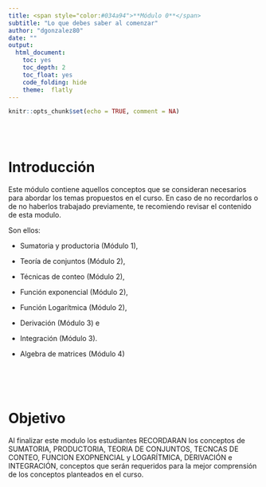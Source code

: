 ```yaml
---
title: <span style="color:#034a94">**Módulo 0**</span>
subtitle: "Lo que debes saber al comenzar"
author: "dgonzalez80"
date: ""
output:
  html_document:
    toc: yes
    toc_depth: 2
    toc_float: yes
    code_folding: hide
    theme:  flatly
---
```



```r
knitr::opts_chunk$set(echo = TRUE, comment = NA)
```

<br/><br/>


# **Introducción**

Este módulo contiene aquellos conceptos que se consideran necesarios para abordar los temas propuestos en  el curso. En caso de no recordarlos o de no  haberlos trabajado  previamente, te  recomiendo revisar el  contenido de esta modulo.

Son ellos: 

* Sumatoria y productoria (Módulo 1), 

* Teoría de conjuntos  (Módulo 2), 

* Técnicas de conteo  (Módulo 2), 

* Función exponencial (Módulo 2), 

* Función Logarítmica (Módulo 2), 

* Derivación  (Módulo 3) e 

* Integración (Módulo 3).

* Algebra de matrices (Módulo 4)

<br/><br/><br/>

# **Objetivo**

Al finalizar este modulo los estudiantes RECORDARAN los conceptos de SUMATORIA, PRODUCTORIA, TEORIA DE CONJUNTOS, TECNCAS DE CONTEO, FUNCION EXOPNENCIAL y LOGARÍTMICA, DERIVACIÓN e INTEGRACIÓN, conceptos que serán requeridos para la mejor comprensión de los conceptos planteados en el curso.

